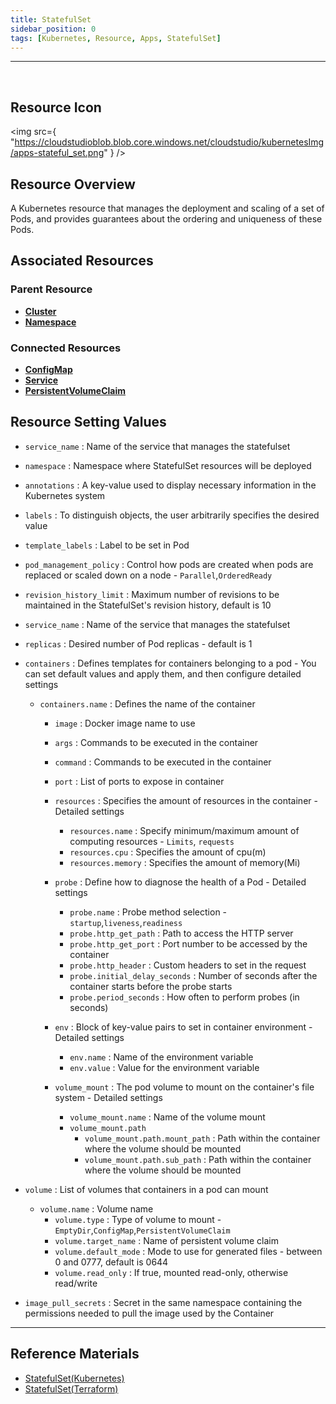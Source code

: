 ```yaml
---
title: StatefulSet
sidebar_position: 0
tags: [Kubernetes, Resource, Apps, StatefulSet]
---
```



<hr />
<br />


## Resource Icon

<img
    src={
        "https://cloudstudioblob.blob.core.windows.net/cloudstudio/kubernetesImg/apps-stateful_set.png"
    }
/>

## Resource Overview

A Kubernetes resource that manages the deployment and scaling of a set of Pods, and provides guarantees about the ordering and uniqueness of these Pods.

## Associated Resources

### Parent Resource

-   [**Cluster**](https://docs.cstudio.app/en/docs/resource/kubernetes/Base/Cluster)
-   [**Namespace**](https://docs.cstudio.app/en/docs/resource/kubernetes/Core/Namespace)

### Connected Resources

-   [**ConfigMap**](https://docs.cstudio.app/en/docs/resource/kubernetes/Core/ConfigMap)
-   [**Service**](https://docs.cstudio.app/en/docs/resource/kubernetes/Core/Service)
-   [**PersistentVolumeClaim**](https://docs.cstudio.app/en/docs/resource/kubernetes/Core/PersistentVolumeClaim)

## Resource Setting Values

-   `service_name` : Name of the service that manages the statefulset
-   `namespace` : Namespace where StatefulSet resources will be deployed
-   `annotations` : A key-value used to display necessary information in the Kubernetes system
-   `labels` : To distinguish objects, the user arbitrarily specifies the desired value
-   `template_labels` : Label to be set in Pod
-   `pod_management_policy` : Control how pods are created when pods are replaced or scaled down on a node - `Parallel`,`OrderedReady`
-   `revision_history_limit` : Maximum number of revisions to be maintained in the StatefulSet's revision history, default is 10
-   `service_name` : Name of the service that manages the statefulset
-   `replicas` : Desired number of Pod replicas - default is 1

-   `containers` : Defines templates for containers belonging to a pod - You can set default values and apply them, and then configure detailed settings 
    -   `containers.name` : Defines the name of the container
        -   `image` : Docker image name to use
        -   `args` : Commands to be executed in the container
        -   `command` : Commands to be executed in the container
        -   `port` : List of ports to expose in container

        -   `resources` : Specifies the amount of resources in the container  - Detailed settings
            -   `resources.name` : Specify minimum/maximum amount of computing resources   - `Limits`, `requests`     
            -   `resources.cpu` : Specifies the amount of cpu(m)   
            -   `resources.memory` : Specifies the amount of memory(Mi)

        -   `probe` : Define how to diagnose the health of a Pod  - Detailed settings
            -   `probe.name` : Probe method selection - `startup`,`liveness`,`readiness`
            -   `probe.http_get_path` : Path to access the HTTP server
            -   `probe.http_get_port` : Port number to be accessed by the container
            -   `probe.http_header` : Custom headers to set in the request
            -   `probe.initial_delay_seconds` : Number of seconds after the container starts before the probe starts
            -   `probe.period_seconds` : How often to perform probes (in seconds)

        -   `env` : Block of key-value pairs to set in container environment - Detailed settings
            -   `env.name` : Name of the environment variable
            -   `env.value` : Value for the environment variable

        -   `volume_mount` : The pod volume to mount on the container's file system - Detailed settings
            -   `volume_mount.name` : Name of the volume mount
            -   `volume_mount.path` 
                -   `volume_mount.path.mount_path` : Path within the container where the volume should be mounted
                -   `volume_mount.path.sub_path` : Path within the container where the volume should be mounted
            
-   `volume` : List of volumes that containers in a pod can mount
    - `volume.name` : Volume name
        -   `volume.type` : Type of volume to mount - `EmptyDir`,`ConfigMap`,`PersistentVolumeClaim`
        -   `volume.target_name` : Name of persistent volume claim
        -   `volume.default_mode` : Mode to use for generated files - between 0 and 0777, default is 0644
        -   `volume.read_only` : If true, mounted read-only, otherwise read/write

-   `image_pull_secrets` : Secret in the same namespace containing the permissions needed to pull the image used by the Container

---

## Reference Materials

-   [StatefulSet(Kubernetes)](https://kubernetes.io/en/docs/concepts/workloads/controllers/statefulset/)
-   [StatefulSet(Terraform)](https://registry.terraform.io/providers/hashicorp/kubernetes/latest/en/docs/resources/stateful_set)
